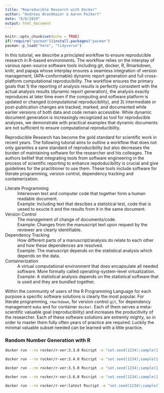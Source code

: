 ```yaml
---
title: "Reproducible Research with Docker"
author: "Andreas Brandmaier & Aaron Peikert"
date: "8/6/2019"
output: html_document
---
```


```r
knitr::opts_chunk$set(echo = TRUE)
if(!require("pacman"))install.packages("pacman")
pacman::p_load("here", "tidyverse")
```

In this tutorial, we describe a principled workflow to ensure reproducible research in R-based environments. The workflow relies on the interplay of various open-source software tools including git, docker, R, Rmarkdown, knitr, and papaja whose interplay ensures a seamless integration of version management, (APA-conformable) dynamic report generation and full cross-platform computational reproducibility. The workflow ensures the primary goals that 1) the reporting of analysis results is perfectly consistent with the actual analysis results (dynamic report generation), the analysis exactly reproduces at later time even if the computing and software platform is updated or changed (computational reproducibility), and 3) intermediate or post-publication changes are tracked, marked, and documented while earlier versions of both data and code remain accessible. While dynamic document generation is increasingly recognized as tool for reproducible analyses, we demonstrate with practical examples that dynamic documents are not sufficient to ensure computational reproducibility.

Reproducible Research has become the gold standard for scientific work in recent years. The following tutorial aims to outline a workflow that does not only garanties a sane standard of reproducibility but also decreases the burden of maintaining software for the researcher and his colleages. The authors beflief that integrating tools from software engineering in the process of scientific reporting to enhance repdoducibility is crucial and give guidelines for the practitioner to use them. These tools include software for literate programming, version control, dependency tracking and containerization.

Literate Programming
: Interwoven text and computer code that together form a human readable document.
: Example: Including text that descibes a statistical test, code that is uesed to exucte it and the results from it in the same document.

Version Control
: The management of change of documents/code.
: Example: Changes from the manuscript text upon request by the reviewer are clearly identifiable. 

Dependency Tracking
: How different parts of a manuscript/analysis do relate to each other and how these dependences are resolved.
: Example: The manuscript depends on the statistical analysis which depends on the data.

Containerization
: A virtual computational environment that does encapsulate all needed software. More formally called operating-system-level virtualization.
: Example: A statistical analysis depends on the statistical software that is used and they are bundled together.

Within the community of users of the R Programming Language for each purpose a specific software solutions is clearly the most popular. For literate programming, `rmarkdown`, for version control `git`, for dependency management `make` and for container `docker`. Each of them serves a meta-scientific valuable goal (reproducibility) and increases the producitivity of the researcher. Each of these software solutions are extremly mighty, so in order to master them fully often years of practice are required. Luckily the minimal valuable subset needed can be learned with a little practice.


### Random Number Generation with R

```bash
docker run --rm rocker/r-ver:3.3.0 Rscript -e "set.seed(1234);sample(1:10, 5)"
```

```bash
docker run --rm rocker/r-ver:3.4.0 Rscript -e "set.seed(1234);sample(1:10, 5)"
```

```bash
docker run --rm rocker/r-ver:3.5.0 Rscript -e "set.seed(1234);sample(1:10, 5)"
```

```bash
docker run --rm rocker/r-ver:3.6.0 Rscript -e "set.seed(1234);sample(1:10, 5)"
```

```bash
docker run --rm rocker/r-ver:latest Rscript -e "set.seed(1234);sample(1:10, 5)"
```
